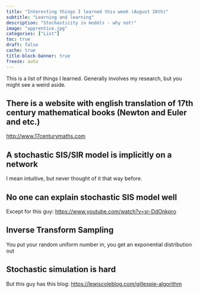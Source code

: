 ```yaml
---
title: "Interesting things I learned this week (August 26th)"
subtitle: "Learning and learning"
description: "Stochasticity in models - why not!"
image: "apprentice.jpg"
categories: ["List"]
toc: true
draft: false
cache: true
title-block-banner: true
freeze: auto
---
```


This is a list of things I learned. Generally involves my research, but you might see a weird aside.

## There is a website with english translation of 17th century mathematical books (Newton and Euler and etc.)

<http://www.17centurymaths.com>

## A stochastic SIS/SIR model is implicitly on a network

I mean intuitive, but never thought of it that way before.

## No one can explain stochastic SIS model well

Except for this guy: <https://www.youtube.com/watch?v=sr-DdOnkpro>

## Inverse Transform Sampling

You put your random uniform number in, you get an exponential distribution out

## Stochastic simulation is hard

But this guy has this blog: <https://lewiscoleblog.com/gillespie-algorithm>
